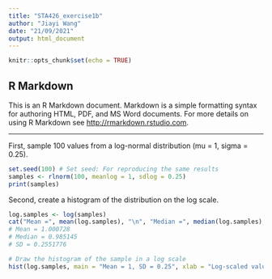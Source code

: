 ```yaml
---
title: "STA426_exercise1b"
author: "Jiayi Wang"
date: "21/09/2021"
output: html_document
---
```


```r
knitr::opts_chunk$set(echo = TRUE)
```

## R Markdown

This is an R Markdown document. Markdown is a simple formatting syntax for authoring HTML, PDF, and MS Word documents. For more details on using R Markdown see <http://rmarkdown.rstudio.com>.

-------
First, sample 100 values from a log-normal distribution (mu = 1, sigma = 0.25).
```r
set.seed(100) # Set seed: For reproducing the same results
samples <- rlnorm(100, meanlog = 1, sdlog = 0.25)
print(samples)
```

Second, create a histogram of the distribution on the log scale.
```r
log.samples <- log(samples)
cat("Mean =", mean(log.samples), "\n", "Median =", median(log.samples), "\n", "SD =", sd(log.samples))
# Mean = 1.000728 
# Median = 0.985145 
# SD = 0.2551776

# Draw the histogram of the sample in a log scale
hist(log.samples, main = "Mean = 1, SD = 0.25", xlab = "Log-scaled values",ylab = "Frequency")

```

